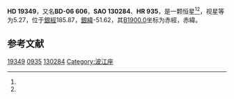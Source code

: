 {{Starbox begin
| name = HD 19349
}}
{{Starbox observe
| epoch = [[J2000.0|J2000.0]]
| constell = {{星座名待查}}<ref name=SIMBAD>{{cite web
 | url=http://simbad.u-strasbg.fr/simbad/sim-id?Ident=HR+935
 | title=Pulsating variable Star
 | publisher=Centre de Données astronomiques de Strasbourg
 | work=SIMBAD
 | accessdate=2012-07-13
 | archive-date=2016-03-18
 | archive-url=https://web.archive.org/web/20160318085614/http://simbad.u-strasbg.fr/simbad/sim-id?Ident=HR+935
 | dead-url=no
 }}</ref><ref name=DATA>{{cite web
 | url=http://vizier.u-strasbg.fr/viz-bin/VizieR-5?-out.add=.&-source=5050&-corr=PK=HR&-out.max=9999&HR=935
 | title=VizieR Detailed Page
 | accessdate=2012-07-13
 | archive-date=2016-03-04
 | archive-url=https://web.archive.org/web/20160304223807/http://vizier.u-strasbg.fr/viz-bin/VizieR-5?-out.add=.&-source=5050&-corr=PK=HR&-out.max=9999&HR=935
 | dead-url=no
 }}</ref>
| 星官 = 
| ra = {{RA|3|6|33.5}}<ref name=SIMBAD /><ref name=DATA />
| dec = {{DEC|-6|5|19}}<ref name=SIMBAD /><ref name=DATA />
| appmag_v = 5.27<ref name=SIMBAD /><ref name=DATA />
}}
{{Starbox character
| class = M3III<ref name=SIMBAD /><ref name=DATA />
| b-v = 1.6<ref name=SIMBAD /><ref name=DATA />
| u-b = 1.78<ref name=SIMBAD /><ref name=DATA />
| r-i = <ref name=SIMBAD /><ref name=DATA />
| variable = 
}}
{{Starbox astrometry
| radial_v = 1.78
| prop_mo_ra = 17
| parallax = 
| p_error = 
}}
{{Starbox catalog
| names =BD-06 606，[[SAO星表|SAO]] 130284，[[HD星表|HD]] 19349，[[HR星表|HR]] 935}}
{{Starbox reference |Simbad=HR+935}}
{{Starbox end}}

'''HD 19349'''，又名'''BD-06 606'''，'''SAO 130284'''、'''HR 935'''，是一颗恒星<ref name=SIMBAD /><ref name=DATA />，视星等为5.27，位于[[銀道座標系|銀經]]185.87，[[銀道座標系|銀緯]]-51.62，其[[B1900.0|B1900.0]]坐标为赤經{{RA|3|1|36.6}}，赤緯{{DEC|-6|-51.62|30}}。

== 参考文献 ==
{{reflist}}

{{star-stub}}

[[Category:HD和HDE天體|19349]]
[[Category:HR天體|0935]]
[[Category:SAO天體|130284]]
[[Category:波江座|Category:波江座]]